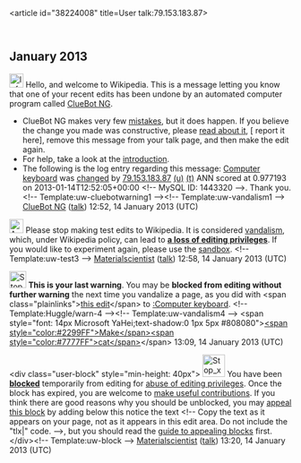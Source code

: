 <article id="38224008" title=User talk:79.153.183.87>
	<talkpage id="38224008" title="User talk:79.153.183.87">


== January 2013 ==
[[Image:Information.svg|left|25px|alt=|link=]] Hello, and welcome to Wikipedia. This is a message letting you know that one of your recent edits has been undone by an automated computer program called [[User:ClueBot NG|ClueBot NG]].
{{clear}}
* ClueBot NG makes very few [[User:ClueBot NG#Information About False Positives|mistakes]], but it does happen. If you believe the change you made was constructive, please [[User:ClueBot NG#Information About False Positives|read about it]], [{{User:ClueBot NG/Warnings/FPReport|1443320}} report it here], remove this message from your talk page, and then make the edit again.
* For help, take a look at the [[Wikipedia:Introduction|introduction]].
* The following is the log entry regarding this message: [[Computer keyboard]] was [http://en.wikipedia.org/w/index.php?title=Computer+keyboard&amp;diff=533025836&amp;oldid=532842153 changed] by [[Special:Contributions/79.153.183.87|79.153.183.87]] [[User:79.153.183.87|(u)]] [[User talk:79.153.183.87|(t)]] ANN scored at 0.977193 on 2013-01-14T12:52:05+00:00 &lt;!-- MySQL ID: 1443320 --&gt;. Thank you. &lt;!-- Template:uw-cluebotwarning1 --&gt;&lt;!-- Template:uw-vandalism1 --&gt; [[User:ClueBot NG|ClueBot NG]] ([[User talk:ClueBot NG|talk]]) 12:52, 14 January 2013 (UTC)

[[Image:Ambox warning pn.svg|25px|alt=|link=]] Please stop making test edits to Wikipedia. It is considered [[Wikipedia:Vandalism|vandalism]], which, under Wikipedia policy, can lead to '''[[Wikipedia:Blocking policy|a loss of editing privileges]]'''. If you would like to experiment again, please use the [[Wikipedia:Sandbox|sandbox]]. &lt;!-- Template:uw-test3 --&gt; [[User:Materialscientist|Materialscientist]] ([[User talk:Materialscientist|talk]]) 12:58, 14 January 2013 (UTC)

[[File:Stop hand nuvola.svg|30px]] '''This is your last warning'''. You may be '''blocked from editing without further warning''' the next time you vandalize a page, as you did with &lt;span class=&quot;plainlinks&quot;&gt;[http://en.wikipedia.org/wiki/Computer_keyboard?diff=533027516 this edit]&lt;/span&gt; to [[:Computer keyboard]]. &lt;!-- Template:Huggle/warn-4 --&gt;&lt;!-- Template:uw-vandalism4 --&gt; &lt;span style=&quot;font: 14px Microsoft YaHei;text-shadow:0 1px 5px #808080&quot;&gt;[[User:Makecat|&lt;span style=&quot;color:#2299FF&quot;&gt;Make&lt;/span&gt;]][[User Talk:Makecat|&lt;span  style=&quot;color:#7777FF&quot;&gt;cat&lt;/span&gt;]]&lt;/span&gt; 13:09, 14 January 2013 (UTC)

&lt;div class=&quot;user-block&quot; style=&quot;min-height: 40px&quot;&gt; [[Image:Stop x nuvola with clock.svg|40px|left|alt=|link=]] You have been '''[[Wikipedia:Blocking policy|blocked]]''' temporarily from editing for [[Wikipedia:Disruptive editing|abuse of editing privileges]].  Once the block has expired, you are welcome to [[Wikipedia:Five pillars|make useful contributions]]. If you think there are good reasons why you should be unblocked, you may [[Wikipedia:Appealing a block|appeal this block]] by adding below this notice the text &lt;!-- Copy the text as it appears on your page, not as it appears in this edit area. Do not include the &quot;tlx|&quot; code. --&gt;{{tlx|unblock|2=reason=''Your reason here &amp;#126;&amp;#126;&amp;#126;&amp;#126;''}}, but you should read the [[Wikipedia:Guide to appealing blocks|guide to appealing blocks]] first. &lt;/div&gt;&lt;!-- Template:uw-block --&gt; [[User:Materialscientist|Materialscientist]] ([[User talk:Materialscientist|talk]]) 13:20, 14 January 2013 (UTC)
	</talkpage>
</article>